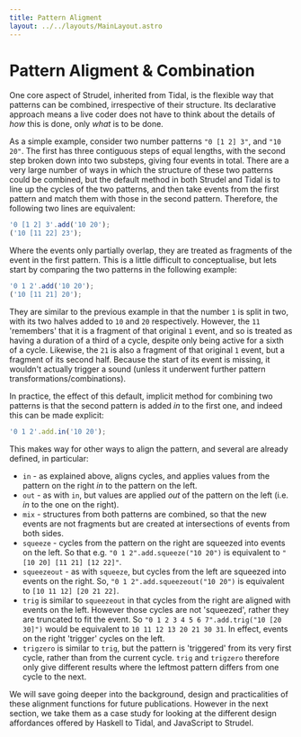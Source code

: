 ```yaml
---
title: Pattern Aligment
layout: ../../layouts/MainLayout.astro
---
```



# Pattern Aligment & Combination

One core aspect of Strudel, inherited from Tidal, is the flexible way that patterns can be combined, irrespective of their structure. Its declarative approach means a live coder does not have to think about the details of _how_ this is done, only _what_ is to be done.

As a simple example, consider two number patterns `"0 [1 2] 3"`, and `"10 20"`. The first has three contiguous steps of equal lengths, with the second step broken down into two substeps, giving four events in total. There are a very large number of ways in which the structure of these two patterns could be combined, but the default method in both Strudel and Tidal is to line up the cycles of the two patterns, and then take events from the first pattern and match them with those in the second pattern. Therefore, the following two lines are equivalent:

```js
'0 [1 2] 3'.add('10 20');
('10 [11 22] 23');
```

Where the events only partially overlap, they are treated as fragments
of the event in the first pattern. This is a little difficult to
conceptualise, but lets start by comparing the two patterns in the
following example:

```js
'0 1 2'.add('10 20');
('10 [11 21] 20');
```

They are similar to the previous example in that the number `1` is split in two, with its two halves added to `10` and `20` respectively. However, the `11` 'remembers' that it is a fragment of that original `1` event, and so is treated as having a duration of a third of a cycle, despite only being active for a sixth of a cycle. Likewise, the `21` is also a fragment of that original `1` event, but a fragment of its second half. Because the start of its event is missing, it wouldn't actually trigger a sound (unless it underwent further pattern transformations/combinations).

In practice, the effect of this default, implicit method for combining two patterns is that the second pattern is added _in_ to the first one, and indeed this can be made explicit:

```js
'0 1 2'.add.in('10 20');
```

This makes way for other ways to align the pattern, and several are already defined, in particular:

- `in` - as explained above, aligns cycles, and applies values from the pattern on the right _in_ to the pattern on the left.
- `out` - as with `in`, but values are applied _out_ of the pattern on the left (i.e. _in_ to the one on the right).
- `mix` - structures from both patterns are combined, so that the new events are not fragments but are created at intersections of events from both sides.
- `squeeze` - cycles from the pattern on the right are squeezed into events on the left. So that e.g. `"0 1 2".add.squeeze("10 20")` is equivalent to `"[10 20] [11 21] [12 22]"`.
- `squeezeout` - as with `squeeze`, but cycles from the left are squeezed into events on the right. So, `"0 1 2".add.squeezeout("10 20")` is equivalent to `[10 11 12] [20 21 22]`.
- `trig` is similar to `squeezeout` in that cycles from the right are aligned with events on the left. However those cycles are not 'squeezed', rather they are truncated to fit the event. So `"0 1 2 3 4 5 6 7".add.trig("10 [20 30]")` would be equivalent to `10 11 12 13 20 21 30 31`. In effect, events on the right 'trigger' cycles on the left.
- `trigzero` is similar to `trig`, but the pattern is 'triggered' from its very first cycle, rather than from the current cycle. `trig` and `trigzero` therefore only give different results where the leftmost pattern differs from one cycle to the next.

We will save going deeper into the background, design and practicalities of these alignment functions for future publications. However in the next section, we take them as a case study for looking at the different design affordances offered by Haskell to Tidal, and JavaScript to Strudel.
